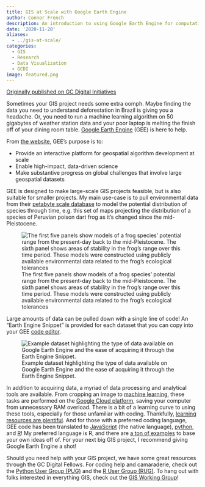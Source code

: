 ```yaml
---
title: GIS at Scale with Google Earth Engine
author: Connor French
description: An introduction to using Google Earth Engine for computationally expensive spatial analysis tasks.  
date: '2020-11-20'
aliases:   
  - ../gis-at-scale/
categories: 
  - GIS
  - Research
  - Data Visualization
  - GCDI
image: featured.png
---
```


[Originally published on GC Digital Initiatives](https://wp.me/p846lD-1x6)

Sometimes your GIS project needs some extra oomph. Maybe finding the data you need to understand deforestation in Brazil is giving you a headache. Or, you need to run a machine learning algorithm on 50 gigabytes of weather station data and your poor laptop is melting the finish off of your dining room table. <a href="https://earthengine.google.com/" target="_blank" rel="noopener noreferrer">Google Earth Engine</a> (GEE) is here to help.

From <a href="https://earthengine.google.com/" target="_blank" rel="noopener noreferrer">the website</a>, GEE's purpose is to:

<ul>

<li>Provide an interactive platform for geospatial algorithm development at scale</li>

<li>Enable high-impact, data-driven science</li>

<li>Make substantive progress on global challenges that involve large geospatial datasets</li>

</ul>

GEE is designed to make large-scale GIS projects feasible, but is also suitable for smaller projects. My main use-case is to pull environmental data from their <a href="https://developers.google.com/earth-engine/datasets" target="_blank" rel="noopener noreferrer">petabyte scale database</a> to model the potential distribution of species through time, e.g. this set of maps projecting the distribution of a species of Peruvian poison dart frog as it's changed since the mid-Pleistocene.

![The first five panels show models of a frog species' potential range from the present-day back to the mid-Pleistocene. The sixth panel shows areas of stability in the frog's range over this time period. These models were constructed using publicly available environmental data related to the frog's ecological tolerances](projections.png)

Large amounts of data can be pulled down with a single line of code! An "Earth Engine Snippet" is provided for each dataset that you can copy into your GEE <a href="https://developers.google.com/earth-engine/guides/playground" target="_blank" rel="noopener noreferrer">code editor</a>.

![Example dataset highlighting the type of data available on Google Earth Engine and the ease of acquiring it through the Earth Engine Snippet.](terraclim.png)

In addition to acquiring data, a myriad of data processing and analytical tools are available. From cropping an image to <a href="https://developers.google.com/earth-engine/guides/machine-learning" target="_blank" rel="noopener noreferrer">machine learning</a>, these tasks are performed on the <a href="https://cloud.google.com/" target="_blank" rel="noopener noreferrer">Google Cloud platform</a>, saving your computer from unnecessary RAM overload. There is a bit of a learning curve to using these tools, especially for those unfamiliar with coding. Thankfully, <a href="https://developers.google.com/earth-engine/guides" target="_blank" rel="noopener noreferrer">learning resources are plentiful</a>. And for those with a preferred coding language, GEE code has been translated to <a href="https://developers.google.com/earth-engine/guides/getstarted" target="_blank" rel="noopener noreferrer">JavaScript</a> (the native language), <a href="https://www.earthdatascience.org/tutorials/intro-google-earth-engine-python-api/" target="_blank" rel="noopener noreferrer">python</a>, and <a href="https://r-spatial.github.io/rgee/" target="_blank" rel="noopener noreferrer">R</a>! My preferred language is R, and there are <a href="https://r-spatial.github.io/rgee/" target="_blank" rel="noopener noreferrer">a ton of examples</a> to base your own ideas off of. For your next big GIS project, I recommend giving Google Earth Engine a shot!

Should you need help with your GIS project, we have some great resources through the GC Digital Fellows. For coding help and camaraderie, check out the <a href="http://cuny.is/pug">Python User Group (PUG)</a> and the <a href="http://cuny.is/rug">R User Group (RUG)</a>. To hang out with folks interested in everything GIS, check out the <a href="http://cuny.is/gis">GIS Working Group</a>!
